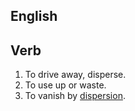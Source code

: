== English ==

== Verb ==

# To drive away, disperse.
# To use up or waste.
# To vanish by [[dispersion]].
